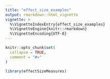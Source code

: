 ```yaml
---
title: "effect_size_examples"
output: rmarkdown::html_vignette
vignette: >
  %\VignetteIndexEntry{effect_size_examples}
  %\VignetteEngine{knitr::rmarkdown}
  %\VignetteEncoding{UTF-8}
---
```


```r
knitr::opts_chunk$set(
  collapse = TRUE,
  comment = "#>"
)
```

```r
library(effectSizeMeasures)
```
